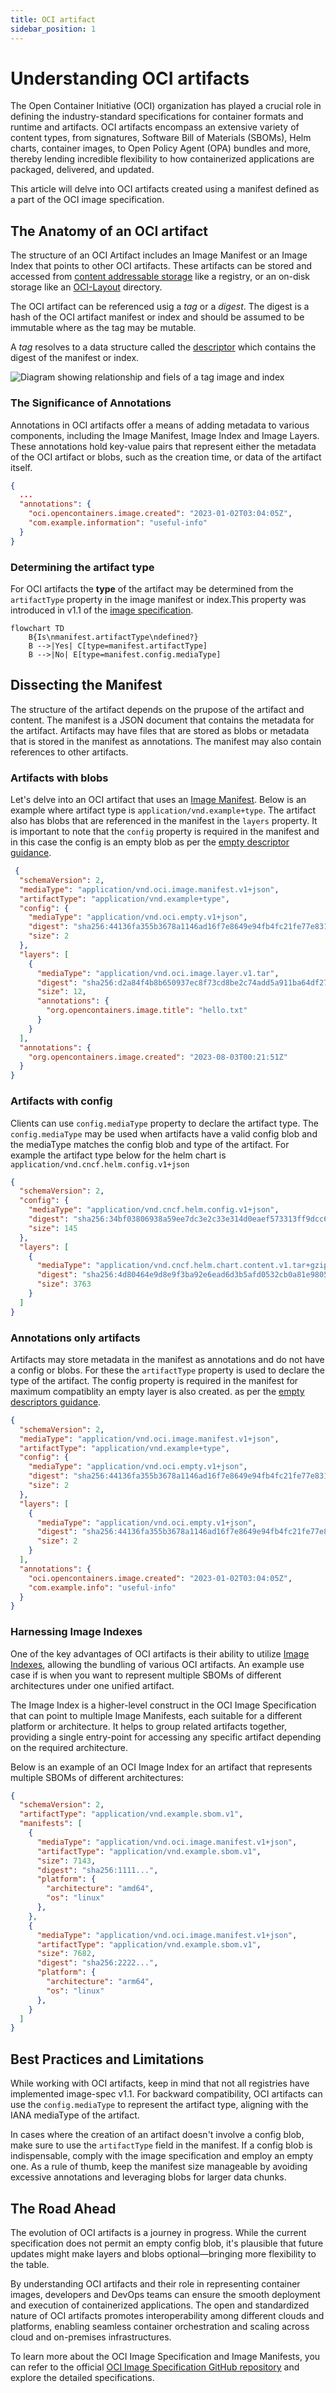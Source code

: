 ```yaml
---
title: OCI artifact
sidebar_position: 1
---
```


# Understanding OCI artifacts

The Open Container Initiative (OCI) organization has played
a crucial role in defining the industry-standard specifications for container
formats and runtime and artifacts.
OCI artifacts encompass an extensive variety of content types, from signatures,
Software Bill of Materials (SBOMs), Helm charts, container images, to Open Policy Agent (OPA)
bundles and more, thereby lending incredible flexibility to how containerized
applications are packaged, delivered, and updated.

This article will delve into OCI artifacts created using a manifest defined as a part of
the OCI image specification.

## The Anatomy of an OCI artifact

The structure of an OCI Artifact includes an Image Manifest or an Image Index
that points to other OCI artifacts. These artifacts can be stored and accessed from
[content addressable storage][cas] like a registry, or an on-disk storage like
an [OCI-Layout][oci-layout] directory.

The OCI artifact can be referenced usig a *tag*
or a *digest*. The digest is a hash of the OCI artifact manifest or index and
should be assumed to be immutable where as the tag may be mutable.

A *tag* resolves to a data structure called the [descriptor][descriptor] which
contains the digest of the manifest or index.

![Diagram showing relationship and fiels of a tag image and index](/img/concepts/artifact/tag_relations.png)

### The Significance of Annotations

Annotations in OCI artifacts offer a means of adding metadata to various
components, including the Image Manifest, Image Index and Image Layers.
These annotations hold key-value pairs that represent either the metadata
of the OCI artifact or blobs, such as the creation time, or data of the artifact itself.

```json
{
  ...
  "annotations": {
    "oci.opencontainers.image.created": "2023-01-02T03:04:05Z",
    "com.example.information": "useful-info"
  }
}
```

### Determining the artifact type

For OCI artifacts the **type** of the artifact may be determined from the `artifactType` property
in the image manifest or index.This property was introduced in v1.1 of the [image specification][image-properties].

```mermaid
flowchart TD
    B{Is\nmanifest.artifactType\ndefined?}
    B -->|Yes| C[type=manifest.artifactType]
    B -->|No| E[type=manifest.config.mediaType]
```

## Dissecting the Manifest

The structure of the artifact depends on the prupose of the artifact and content.
The manifest is a JSON document that contains the metadata for the artifact.
Artifacts may have files that are stored as blobs or metadata that is stored in the manifest
as annotations. The manifest may also contain references to other artifacts.

### Artifacts with blobs

Let's delve into an OCI artifact that uses an [Image Manifest][image-manifest].
Below is an example where artifact type is `application/vnd.example+type`. The artifact
also has blobs that are referenced in the manifest in the `layers` property. It is
important to note that the `config` property is required in the manifest and
in this case the config is an empty blob as per the [empty descriptor guidance][empty-descriptor].

```json
 {
  "schemaVersion": 2,
  "mediaType": "application/vnd.oci.image.manifest.v1+json",
  "artifactType": "application/vnd.example+type",
  "config": {
    "mediaType": "application/vnd.oci.empty.v1+json",
    "digest": "sha256:44136fa355b3678a1146ad16f7e8649e94fb4fc21fe77e8310c060f61caaff8a",
    "size": 2
  },
  "layers": [
    {
      "mediaType": "application/vnd.oci.image.layer.v1.tar",
      "digest": "sha256:d2a84f4b8b650937ec8f73cd8be2c74add5a911ba64df27458ed8229da804a26",
      "size": 12,
      "annotations": {
        "org.opencontainers.image.title": "hello.txt"
      }
    }
  ],
  "annotations": {
    "org.opencontainers.image.created": "2023-08-03T00:21:51Z"
  }
}
```

### Artifacts with config

Clients can use `config.mediaType` property  to
declare the artifact type. The `config.mediaType` may be used when artifacts have a valid config blob and
the mediaType matches the config blob and type of the artifact. For example the
artifact type below for the helm chart is `application/vnd.cncf.helm.config.v1+json`

```json
{
  "schemaVersion": 2,
  "config": {
    "mediaType": "application/vnd.cncf.helm.config.v1+json",
    "digest": "sha256:34bf03806938a59ee7dc3e2c33e314d0eaef573313ff9dcc677113502d568523",
    "size": 145
  },
  "layers": [
    {
      "mediaType": "application/vnd.cncf.helm.chart.content.v1.tar+gzip",
      "digest": "sha256:4d80464e9d8e9f3ba92e6ead6d3b5afd0532cb0a81e980599a0bced99fdc6e01",
      "size": 3763
    }
  ]
}
```

### Annotations only artifacts

Artifacts may store metadata in the manifest as annotations and do not have a config or blobs.
For these the `artifactType` property is used to declare the type of the artifact.
The config property is required in the manifest for maximum compatiblity an empty layer is also created.
as per the  [empty descriptors guidance][empty-descriptor].  

```json
{
  "schemaVersion": 2,
  "mediaType": "application/vnd.oci.image.manifest.v1+json",
  "artifactType": "application/vnd.example+type",
  "config": {
    "mediaType": "application/vnd.oci.empty.v1+json",
    "digest": "sha256:44136fa355b3678a1146ad16f7e8649e94fb4fc21fe77e8310c060f61caaff8a",
    "size": 2
  },
  "layers": [
    {
      "mediaType": "application/vnd.oci.empty.v1+json",
      "digest": "sha256:44136fa355b3678a1146ad16f7e8649e94fb4fc21fe77e8310c060f61caaff8a",
      "size": 2
    }
  ],
  "annotations": {
    "oci.opencontainers.image.created": "2023-01-02T03:04:05Z",
    "com.example.info": "useful-info"
  }
}
```

### Harnessing Image Indexes

One of the key advantages of OCI artifacts is their ability to utilize [Image Indexes][image-index],
allowing the bundling of various OCI artifacts. An example use case if is when you want to represent
multiple SBOMs of different architectures under one unified artifact.

The Image Index is a higher-level construct in the OCI Image Specification that can point to
multiple Image Manifests, each suitable for a different platform or architecture. It helps to
group related artifacts together, providing a single entry-point for accessing any specific
artifact depending on the required architecture.

Below is an example of an OCI Image Index for an artifact that represents multiple SBOMs
of different architectures:

```json 
{
  "schemaVersion": 2,
  "artifactType": "application/vnd.example.sbom.v1",
  "manifests": [
    {
      "mediaType": "application/vnd.oci.image.manifest.v1+json",
      "artifactType": "application/vnd.example.sbom.v1",
      "size": 7143,
      "digest": "sha256:1111...",
      "platform": {
        "architecture": "amd64",
        "os": "linux"
      },
    },
    {
      "mediaType": "application/vnd.oci.image.manifest.v1+json",
      "artifactType": "application/vnd.example.sbom.v1",
      "size": 7682,
      "digest": "sha256:2222...",
      "platform": {
        "architecture": "arm64",
        "os": "linux"
      },
    }
  ]
}
```

## Best Practices and Limitations

While working with OCI artifacts, keep in mind that not all registries have implemented
image-spec v1.1. For backward compatibility, OCI artifacts can use the `config.mediaType`
to represent the artifact type, aligning with the IANA mediaType of the artifact.

In cases where the creation of an artifact doesn't involve a config blob, make sure to use
the `artifactType` field in the manifest. If a config blob is indispensable, comply with
the image specification and employ an empty one. As a rule of thumb, keep the manifest
size manageable by avoiding excessive annotations and leveraging blobs for larger data chunks.

## The Road Ahead

The evolution of OCI artifacts is a journey in progress. While the current specification
does not permit an empty config blob, it's plausible that future updates might
make layers and blobs optional—bringing more flexibility to the table.

By understanding OCI artifacts and their role in representing
container images, developers and DevOps teams can ensure the smooth deployment
and execution of containerized applications. The open and standardized nature of
OCI artifacts promotes interoperability among different clouds and platforms,
enabling seamless container orchestration and scaling across cloud and
on-premises infrastructures.

To learn more about the OCI Image Specification and Image Manifests, you can
refer to the official [OCI Image Specification GitHub repository](
https://github.com/opencontainers/image-spec) and explore the detailed
specifications.

[cas]: https://en.wikipedia.org/wiki/Content-addressable_storage
[oci-layout]: https://github.com/opencontainers/image-spec/blob/main/image-layout.md
[descriptor]: https://github.com/opencontainers/image-spec/blob/main/descriptor.md
[image-manifest]: https://github.com/opencontainers/image-spec/blob/main/manifest.md#image-manifest
[image-properties]: https://github.com/opencontainers/image-spec/blob/main/manifest.md#image-manifest-property-descriptions
[empty-descriptor]: https://github.com/opencontainers/image-spec/blob/main/manifest.md#guidance-for-an-empty-descriptor
[image-index]: https://github.com/opencontainers/image-spec/blob/main/image-index.md#image-index-property-descriptions